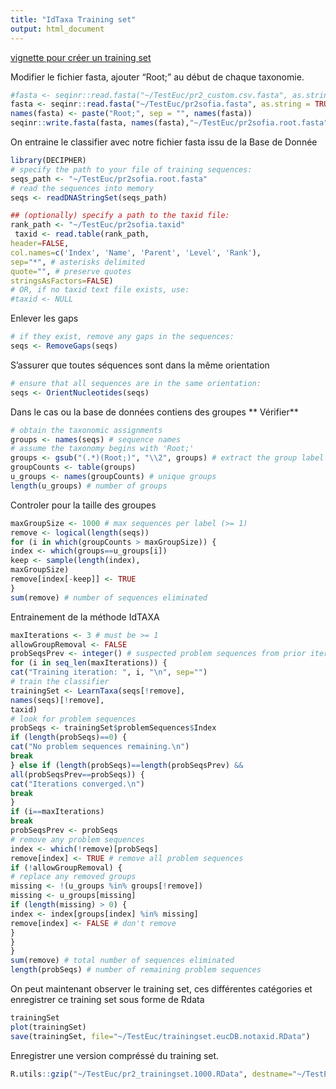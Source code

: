```yaml
---
title: "IdTaxa Training set"
output: html_document
---
```

[vignette pour créer un training set](https://www.bioconductor.org/packages/release/bioc/vignettes/DECIPHER/inst/doc/ClassifySequences.pdf)

Modifier le fichier fasta, ajouter "Root;" au début de chaque taxonomie.

```r
#fasta <- seqinr::read.fasta("~/TestEuc/pr2_custom.csv.fasta", as.string = TRUE)
fasta <- seqinr::read.fasta("~/TestEuc/pr2sofia.fasta", as.string = TRUE)
names(fasta) <- paste("Root;", sep = "", names(fasta))
seqinr::write.fasta(fasta, names(fasta),"~/TestEuc/pr2sofia.root.fasta")
```

On entraine le classifier avec notre fichier fasta issu de la Base de Donnée
```r

library(DECIPHER)
# specify the path to your file of training sequences:
seqs_path <- "~/TestEuc/pr2sofia.root.fasta"
# read the sequences into memory
seqs <- readDNAStringSet(seqs_path)

## (optionally) specify a path to the taxid file:
rank_path <- "~/TestEuc/pr2sofia.taxid"
 taxid <- read.table(rank_path,
header=FALSE,
col.names=c('Index', 'Name', 'Parent', 'Level', 'Rank'),
sep="*", # asterisks delimited
quote="", # preserve quotes
stringsAsFactors=FALSE)
# OR, if no taxid text file exists, use:
#taxid <- NULL
```

Enlever les gaps
```r
# if they exist, remove any gaps in the sequences:
seqs <- RemoveGaps(seqs)
```

S'assurer que toutes séquences sont dans la même orientation
```r
# ensure that all sequences are in the same orientation:
seqs <- OrientNucleotides(seqs)
```

Dans le cas ou la base de données contiens des groupes
** Vérifier**
```r
# obtain the taxonomic assignments
groups <- names(seqs) # sequence names
# assume the taxonomy begins with 'Root;'
groups <- gsub("(.*)(Root;)", "\\2", groups) # extract the group label
groupCounts <- table(groups)
u_groups <- names(groupCounts) # unique groups
length(u_groups) # number of groups
```
Controler pour la taille des groupes

```r
maxGroupSize <- 1000 # max sequences per label (>= 1)
remove <- logical(length(seqs))
for (i in which(groupCounts > maxGroupSize)) {
index <- which(groups==u_groups[i])
keep <- sample(length(index),
maxGroupSize)
remove[index[-keep]] <- TRUE
}
sum(remove) # number of sequences eliminated
```

Entrainement de la méthode IdTAXA

```r
maxIterations <- 3 # must be >= 1
allowGroupRemoval <- FALSE
probSeqsPrev <- integer() # suspected problem sequences from prior iteration
for (i in seq_len(maxIterations)) {
cat("Training iteration: ", i, "\n", sep="")
# train the classifier
trainingSet <- LearnTaxa(seqs[!remove],
names(seqs)[!remove],
taxid)
# look for problem sequences
probSeqs <- trainingSet$problemSequences$Index
if (length(probSeqs)==0) {
cat("No problem sequences remaining.\n")
break
} else if (length(probSeqs)==length(probSeqsPrev) &&
all(probSeqsPrev==probSeqs)) {
cat("Iterations converged.\n")
break
}
if (i==maxIterations)
break
probSeqsPrev <- probSeqs
# remove any problem sequences
index <- which(!remove)[probSeqs]
remove[index] <- TRUE # remove all problem sequences
if (!allowGroupRemoval) {
# replace any removed groups
missing <- !(u_groups %in% groups[!remove])
missing <- u_groups[missing]
if (length(missing) > 0) {
index <- index[groups[index] %in% missing]
remove[index] <- FALSE # don't remove
}
}
}
sum(remove) # total number of sequences eliminated
length(probSeqs) # number of remaining problem sequences
```
On peut maintenant observer le training set, ces différentes catégories et enregistrer ce training set sous forme de Rdata
```r
trainingSet
plot(trainingSet)
save(trainingSet, file="~/TestEuc/trainingset.eucDB.notaxid.RData")
```
Enregistrer une version compréssé du training set.
```r
R.utils::gzip("~/TestEuc/pr2_trainingset.1000.RData", destname="~/TestEuc/pr2_trainingset.1000.RData.gz", remove=F)
```

